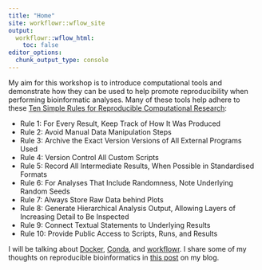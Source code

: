 ```yaml
---
title: "Home"
site: workflowr::wflow_site
output:
  workflowr::wflow_html:
    toc: false
editor_options:
  chunk_output_type: console
---
```


My aim for this workshop is to introduce computational tools and demonstrate how they can be used to help promote reproducibility when performing bioinformatic analyses. Many of these tools help adhere to these [Ten Simple Rules for Reproducible Computational Research](https://doi.org/10.1371/journal.pcbi.1003285):

* Rule 1: For Every Result, Keep Track of How It Was Produced
* Rule 2: Avoid Manual Data Manipulation Steps
* Rule 3: Archive the Exact Version Versions of All External Programs Used
* Rule 4: Version Control All Custom Scripts
* Rule 5: Record All Intermediate Results, When Possible in Standardised Formats
* Rule 6: For Analyses That Include Randomness, Note Underlying Random Seeds
* Rule 7: Always Store Raw Data behind Plots
* Rule 8: Generate Hierarchical Analysis Output, Allowing Layers of Increasing Detail to Be Inspected
* Rule 9: Connect Textual Statements to Underlying Results
* Rule 10: Provide Public Access to Scripts, Runs, and Results

I will be talking about [Docker](docker.html), [Conda](conda.html), and [workflowr](https://jdblischak.github.io/workflowr/articles/wflow-09-workshop.html). I share some of my thoughts on reproducible bioinformatics in [this post](https://davetang.org/muse/2019/12/04/reproducible-bioinformatics/) on my blog.

